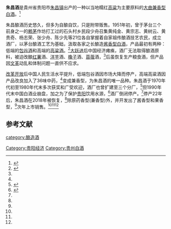 {{中国非物质文化遗产 
| 级别 = 省
|名称 = 朱昌酿酒手工技艺 
|子项 = 
|图片 = 
|申报地区或单位 = [[金阳新区|金阳新区]]
|序号 = 
|编号项目 =  
|登录时间 = 2009年
|备注 = 第二批市级非遗项目
|分类 = 传统技艺
|省区市 = 贵阳市
}}
'''朱昌酒'''是貴州省贵阳市[[朱昌镇_(贵阳市)|朱昌镇]]出产的一种以当地糯红[[高粱|高粱]]为主要原料的[[大曲|大曲]][[兼香型白酒|兼香型白酒]]。<ref name=ls>{{cite web|url=http://www.gz.chinanews.com/content/2018/09-13/85619.shtml |title=朱昌酒复产：延续老贵阳情怀|language=Zh-hans|accessdate=2018年9月13日}}</ref>

朱昌酿酒历史悠久，但多为自酿自饮，只是附带贩售。1951年初，曾于茅台三个前身之一的[[赖永初酒|赖茅]]作坊打工过的石头村乡民段少舟召集黄纯金、黄宗志、黄树云、黄贵奇、杨志荣、张少舟、陈少先等21位各自掌握着自家祖传酿酒技艺农民，成立酒厂，以茅台酿酒工艺为基础，汲取各家之长酿造[[酱香型白酒|酱香型白酒]]，产品最初有两种：低端的[[包谷酒|包谷酒]]和高端的[[高粱酒|高粱酒]]。<ref name="ls0">{{cite web|url=https://wb.gywb.cn/epaper/gywb/html/2019-11/26/content_58004.htm |title=一瓶朱昌窖 几代酿酒情|language=Zh-hans|accessdate=2019年11月26日}}</ref>[[大跃进|大跃进]]后中国经济瘫痪，酒厂无法取得酿酒原料，被迫改酿[[红薯|红薯]]酒、[[洋芋|洋芋]]酒、[[橡子|橡子]]酒、[[苜蓿|苜蓿]]酒，<ref name="ls0" />后虽恢复生产粮食酒，但产品因[[文革|文革]]动乱和体制问题一直供不应求。

[[改革开放|改革开放]]后中国人民生活水平提升，低端包谷酒因市场大降而停产，高端高粱酒因产品改良加入了36味中药，<ref name="ls" />变成兼香型，为朱昌酒的唯一品种。朱昌酒于1970年代初至1980年代末多次获奖和广受欢迎，酒厂也曾扩建至三个分厂，<ref name="ls2">{{cite web|url=https://www.sohu.com/a/311234446_120046711 |title=用心酿造这坛老酒！朱昌镇着力探索“一乡一品”之路|language=Zh-hans|accessdate=2019年4月30日}}</ref>但1990年代末中国白酒业崩盘，加之为了保护[[贵阳|贵阳]]饮用水源，<ref name="ls1">{{cite web|url=https://wb.gywb.cn/epaper/gywb/html/2019-08/10/content_48912.htm |title=古堡朱昌酒重新上市|language=Zh-hans|accessdate=2019年8月10日}}</ref>酒厂倒闭停产。<ref name="ls2" />停产22年后，朱昌酒在2018年被恢复，<ref name="ls" />除原药香型(兼香型)外，并开发出了酱香型和果香型，<ref name="ls1" />次年上市销售。<ref name="ls0" /><ref name="ls1" /><ref name="ls2" />

==参考文献==
{{reflist}}
{{中華酒文化}}

[[category:酿造酒|category:酿造酒]]
[[Category:贵阳经济|Category:贵阳经济]]
[[Category:贵州白酒|Category:贵州白酒]]